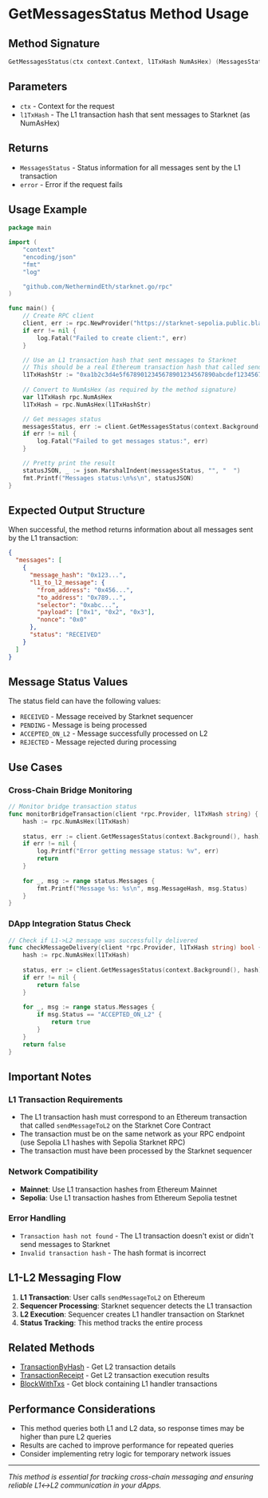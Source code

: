 # GetMessagesStatus Method Usage

## Method Signature

```go
GetMessagesStatus(ctx context.Context, l1TxHash NumAsHex) (MessagesStatus, error)
```

## Parameters

- `ctx` - Context for the request
- `l1TxHash` - The L1 transaction hash that sent messages to Starknet (as NumAsHex)

## Returns

- `MessagesStatus` - Status information for all messages sent by the L1 transaction
- `error` - Error if the request fails

## Usage Example

```go
package main

import (
    "context"
    "encoding/json"
    "fmt"
    "log"

    "github.com/NethermindEth/starknet.go/rpc"
)

func main() {
    // Create RPC client
    client, err := rpc.NewProvider("https://starknet-sepolia.public.blastapi.io/rpc/v0_8")
    if err != nil {
        log.Fatal("Failed to create client:", err)
    }

    // Use an L1 transaction hash that sent messages to Starknet
    // This should be a real Ethereum transaction hash that called sendMessageToL2
    l1TxHashStr := "0xa1b2c3d4e5f6789012345678901234567890abcdef1234567890abcdef123456"
    
    // Convert to NumAsHex (as required by the method signature)
    var l1TxHash rpc.NumAsHex
    l1TxHash = rpc.NumAsHex(l1TxHashStr)

    // Get messages status
    messagesStatus, err := client.GetMessagesStatus(context.Background(), l1TxHash)
    if err != nil {
        log.Fatal("Failed to get messages status:", err)
    }

    // Pretty print the result
    statusJSON, _ := json.MarshalIndent(messagesStatus, "", "  ")
    fmt.Printf("Messages status:\n%s\n", statusJSON)
}
```

## Expected Output Structure

When successful, the method returns information about all messages sent by the L1 transaction:

```json
{
  "messages": [
    {
      "message_hash": "0x123...",
      "l1_to_l2_message": {
        "from_address": "0x456...",
        "to_address": "0x789...",
        "selector": "0xabc...",
        "payload": ["0x1", "0x2", "0x3"],
        "nonce": "0x0"
      },
      "status": "RECEIVED"
    }
  ]
}
```

## Message Status Values

The status field can have the following values:

- `RECEIVED` - Message received by Starknet sequencer
- `PENDING` - Message is being processed
- `ACCEPTED_ON_L2` - Message successfully processed on L2
- `REJECTED` - Message rejected during processing

## Use Cases

### Cross-Chain Bridge Monitoring
```go
// Monitor bridge transaction status
func monitorBridgeTransaction(client *rpc.Provider, l1TxHash string) {
    hash := rpc.NumAsHex(l1TxHash)
    
    status, err := client.GetMessagesStatus(context.Background(), hash)
    if err != nil {
        log.Printf("Error getting message status: %v", err)
        return
    }
    
    for _, msg := range status.Messages {
        fmt.Printf("Message %s: %s\n", msg.MessageHash, msg.Status)
    }
}
```

### DApp Integration Status Check
```go
// Check if L1->L2 message was successfully delivered
func checkMessageDelivery(client *rpc.Provider, l1TxHash string) bool {
    hash := rpc.NumAsHex(l1TxHash)
    
    status, err := client.GetMessagesStatus(context.Background(), hash)
    if err != nil {
        return false
    }
    
    for _, msg := range status.Messages {
        if msg.Status == "ACCEPTED_ON_L2" {
            return true
        }
    }
    return false
}
```

## Important Notes

### L1 Transaction Requirements
- The L1 transaction hash must correspond to an Ethereum transaction that called `sendMessageToL2` on the Starknet Core Contract
- The transaction must be on the same network as your RPC endpoint (use Sepolia L1 hashes with Sepolia Starknet RPC)
- The transaction must have been processed by the Starknet sequencer

### Network Compatibility
- **Mainnet**: Use L1 transaction hashes from Ethereum Mainnet
- **Sepolia**: Use L1 transaction hashes from Ethereum Sepolia testnet

### Error Handling
- `Transaction hash not found` - The L1 transaction doesn't exist or didn't send messages to Starknet
- `Invalid transaction hash` - The hash format is incorrect

## L1-L2 Messaging Flow

1. **L1 Transaction**: User calls `sendMessageToL2` on Ethereum
2. **Sequencer Processing**: Starknet sequencer detects the L1 transaction
3. **L2 Execution**: Sequencer creates L1 handler transaction on Starknet
4. **Status Tracking**: This method tracks the entire process

## Related Methods

- [TransactionByHash](./transaction-by-hash.mdx) - Get L2 transaction details
- [TransactionReceipt](./transaction-receipt.mdx) - Get L2 transaction execution results
- [BlockWithTxs](./block-with-txs.mdx) - Get block containing L1 handler transactions

## Performance Considerations

- This method queries both L1 and L2 data, so response times may be higher than pure L2 queries
- Results are cached to improve performance for repeated queries
- Consider implementing retry logic for temporary network issues

---

*This method is essential for tracking cross-chain messaging and ensuring reliable L1↔L2 communication in your dApps.*